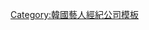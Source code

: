 {{Navbox
|name   = Ilgwang Polaris Entertainment
|title  = Ilgwang Polaris Entertainment
|above  = 
|titlestyle = background-color:#f28500;
|groupstyle = background-color:#FFBB66;
|abovestyle = background-color:#FFBB66;
|belowstyle = background-color:#FFBB66;
|listclass = hlist
|group1 = 代表
|list1  =
* 李鍾明
|group2 = 演員
|list2  =
*[[梁東根]]
*[[鄭俊]]
*[[李坤 (韓國)|李坤]]
*[[金泰漢]]
*[[鄭昊彬]]
*[[申旼澈]]
*[[金世雅]]
*[[吳允兒]]
|group3 = 歌手
|list3  =
*[[金範洙]]
*[[韓熙俊]]
*[[IVY (歌手)|IVY]]
*[[Rumble Fish]]
*[[Ladies' Code]]
|group4 = Blockberry Creative
|list4 = *[[本月少女]]
|group5 = 旗下脫離的藝人
|list5  =
*[[鮮于載德|鮮-{于}-載德]]
*[[朴正哲]]
*[[金泰宇]]
*[[Iron (韓國)|Iron]]
*[[金完宣]]
*[[金宣敬]]
*[[李成敏|Clara]]
*[[崔武成]]
*[[在喜]]
}}
<noinclude>
[[Category:韓國藝人經紀公司模板]]
</noinclude>